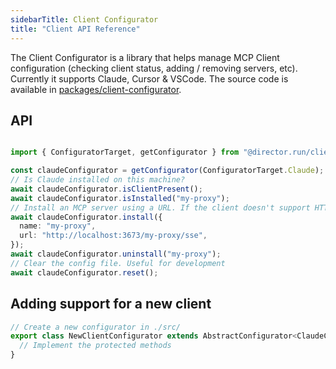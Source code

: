```yaml
---
sidebarTitle: Client Configurator
title: "Client API Reference"
---
```


The Client Configurator is a library that helps manage MCP Client configuration (checking client status, adding / removing servers, etc). Currently it supports Claude, Cursor & VSCode. The source code is available in [packages/client-configurator](https://github.com/director-run/director/tree/main/packages/client-configurator).

## API

```ts

import { ConfiguratorTarget, getConfigurator } from "@director.run/client-configurator/index";

const claudeConfigurator = getConfigurator(ConfiguratorTarget.Claude);
// Is Claude installed on this machine?
await claudeConfigurator.isClientPresent();
await claudeConfigurator.isInstalled("my-proxy");
// Install an MCP server using a URL. If the client doesn't support HTTP, we use proxies.
await claudeConfigurator.install({
  name: "my-proxy",
  url: "http://localhost:3673/my-proxy/sse",
});
await claudeConfigurator.uninstall("my-proxy");
// Clear the config file. Useful for development
await claudeConfigurator.reset();
```

## Adding support for a new client

```ts
// Create a new configurator in ./src/
export class NewClientConfigurator extends AbstractConfigurator<ClaudeConfig> {
  // Implement the protected methods
}
```
